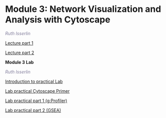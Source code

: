 # Module 3: Network Visualization and Analysis with Cytoscape

 *<font color="#827e9c">Ruth Isserlin</font>*
 
 [Lecture part 1](./lectures/Pathways_2024_Module3-part1-Cytoscape-RI.pdf)
    
 [Lecture part 2](./lectures/Pathways_2024_Module3-part2-EM-RI.pdf) 
 
**Module 3 Lab**
 
 *<font color="#827e9c">Ruth Isserlin</font>*  

[Introduction to practical Lab](./lectures/Pathways_2024_Module3_lab_introduction_RI.pdf)

[Lab practical Cytoscape Primer](#cytoscape_mod3) 
 
[Lab practical part 1 (g:Profiler)](#gprofiler_mod3)   

[Lab practical part 2 (GSEA)](#gseq_mod3)  

